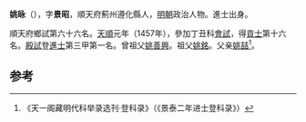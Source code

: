'''姚昹'''（{{bd|1425年||？}}），字'''景昭'''，順天府薊州遵化縣人，[[明朝|明朝]]政治人物。進士出身。

順天府鄉試第六十六名。[[天顺_(明朝)|天順]]元年（1457年），參加丁丑科[[會試|會試]]，得[[貢士|貢士]]第十六名。[[殿試|殿試]]登[[進士|進士]]第三甲第一名。曾祖父[[姚善興|姚善興]]。祖父[[姚銘|姚銘]]。父亲[[姚喆|姚喆]]<ref>《天一阁藏明代科举录选刊·登科录》（《景泰二年进士登科录》）</ref>。

==参考==
{{reflist}}
{{明朝人物小作品}}
{{天順元年丁丑科殿試金榜}}